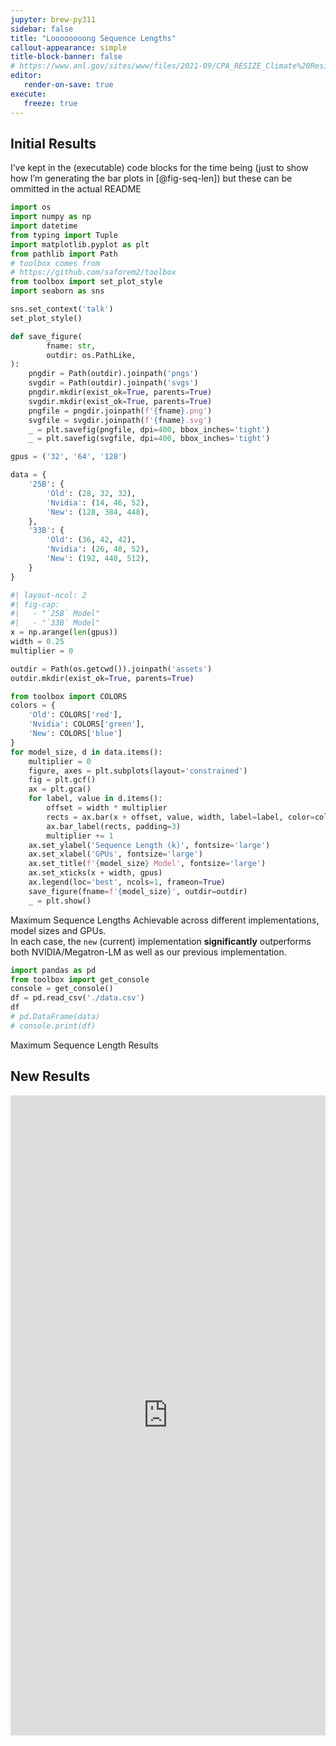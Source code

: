 ```yaml
---
jupyter: brew-py311
sidebar: false
title: "Loooooooong Sequence Lengths"
callout-appearance: simple
title-block-banner: false
# https://www.anl.gov/sites/www/files/2021-09/CPA_RESIZE_Climate%20Resilience%20Images_01_1920x1080.jpg
editor:
   render-on-save: true
execute:
   freeze: true
---
```


<!-- <img align="left" width="48%"  src="https://raw.githubusercontent.com/saforem2/scaling4science/main/assets/25B.svg"> <img align="right" width="48%" src="https://raw.githubusercontent.com/saforem2/scaling4science/main/assets/33B.svg"> -->

## Initial Results

::: {.callout-important title="PRE-RELEASE" collapse="false" style="width: 100%;"}

I've kept in the (executable) code blocks for the time being (just to show how
I'm generating the bar plots in [@fig-seq-len]) but these can be ommitted in
the actual README

:::



```python
import os
import numpy as np
import datetime
from typing import Tuple
import matplotlib.pyplot as plt
from pathlib import Path
# toolbox comes from
# https://github.com/saforem2/toolbox
from toolbox import set_plot_style
import seaborn as sns

sns.set_context('talk')
set_plot_style()

def save_figure(
        fname: str,
        outdir: os.PathLike,
):
    pngdir = Path(outdir).joinpath('pngs')
    svgdir = Path(outdir).joinpath('svgs')
    pngdir.mkdir(exist_ok=True, parents=True)
    svgdir.mkdir(exist_ok=True, parents=True)
    pngfile = pngdir.joinpath(f'{fname}.png')
    svgfile = svgdir.joinpath(f'{fname}.svg')
    _ = plt.savefig(pngfile, dpi=400, bbox_inches='tight')
    _ = plt.savefig(svgfile, dpi=400, bbox_inches='tight')
```

```python
gpus = ('32', '64', '128')

data = {
    '25B': {
        'Old': (28, 32, 32),
        'Nvidia': (14, 46, 52),
        'New': (128, 384, 448),
    },
    '33B': {
        'Old': (36, 42, 42),
        'Nvidia': (26, 48, 52),
        'New': (192, 448, 512),
    }
}
```

::: {#fig-seq-len}

```python
#| layout-ncol: 2
#| fig-cap:
#|   - "`25B` Model"
#|   - "`33B` Model"
x = np.arange(len(gpus))
width = 0.25
multiplier = 0

outdir = Path(os.getcwd()).joinpath('assets')
outdir.mkdir(exist_ok=True, parents=True)

from toolbox import COLORS
colors = {
    'Old': COLORS['red'],
    'Nvidia': COLORS['green'],
    'New': COLORS['blue']
}
for model_size, d in data.items():
    multiplier = 0
    figure, axes = plt.subplots(layout='constrained')
    fig = plt.gcf()
    ax = plt.gca()
    for label, value in d.items():
        offset = width * multiplier
        rects = ax.bar(x + offset, value, width, label=label, color=colors[label])
        ax.bar_label(rects, padding=3)
        multiplier += 1
    ax.set_ylabel('Sequence Length (k)', fontsize='large')
    ax.set_xlabel('GPUs', fontsize='large')
    ax.set_title(f'{model_size} Model', fontsize='large')
    ax.set_xticks(x + width, gpus)
    ax.legend(loc='best', ncols=1, frameon=True)
    save_figure(fname=f'{model_size}', outdir=outdir)
    _ = plt.show()
```

Maximum Sequence Lengths Achievable across different implementations, model
sizes and GPUs.  
In each case, the `new` (current) implementation **significantly** outperforms
both NVIDIA/Megatron-LM as well as our previous implementation.
:::

::: {#fig-table}

```python
import pandas as pd
from toolbox import get_console
console = get_console()
df = pd.read_csv('./data.csv')
df
# pd.DataFrame(data)
# console.print(df)
```

Maximum Sequence Length Results
:::


## New Results

<iframe src="https://wandb.ai/l2hmc-qcd/Megatron-DS-Benchmarking/reports/Looooooong-Sequences--Vmlldzo1MzI2NjA1" style="border:none;height:1024px;width:100%">

</iframe>
